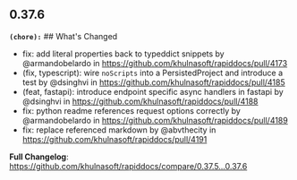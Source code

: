 ## 0.37.6
**`(chore):`** ## What's Changed
* fix: add literal properties back to typeddict snippets by @armandobelardo in https://github.com/khulnasoft/rapiddocs/pull/4173
* (fix, typescript): wire `noScripts` into a PersistedProject and introduce a test by @dsinghvi in https://github.com/khulnasoft/rapiddocs/pull/4185
* (feat, fastapi): introduce endpoint specific async handlers in fastapi by @dsinghvi in https://github.com/khulnasoft/rapiddocs/pull/4188
* fix: python readme references request options correctly by @armandobelardo in https://github.com/khulnasoft/rapiddocs/pull/4189
* fix: replace referenced markdown by @abvthecity in https://github.com/khulnasoft/rapiddocs/pull/4191


**Full Changelog**: https://github.com/khulnasoft/rapiddocs/compare/0.37.5...0.37.6

